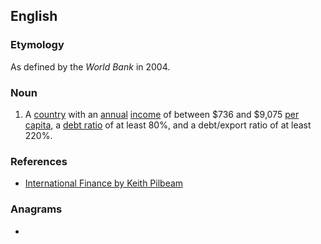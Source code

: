==English==

===Etymology===
As defined by the ''World Bank'' in 2004.

===Noun===
{{en-noun}}

# {{lb|en|macroeconomics}} {{acronym of|severely [[indebted]] middle-income country|lang=en}} A [[country]] with an [[annual]] [[income]] of between $736 and $9,075 [[per capita]], a [[debt ratio]] of at least 80%, and a debt/export ratio of at least 220%.

===References===
* [http://www.palgrave.com/business/pilbeam_int/students/intros/15.htm International Finance by Keith Pilbeam]

===Anagrams===
* {{anagrams|en|-icism}}